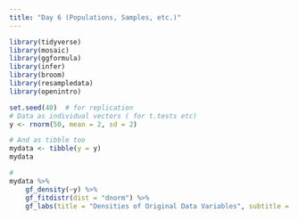 ```yaml
---
title: "Day 6 (Populations, Samples, etc.)"
---
```


```r
library(tidyverse)
library(mosaic)
library(ggformula)
library(infer)
library(broom)  
library(resampledata) 
library(openintro)
```

```r
set.seed(40)  # for replication
# Data as individual vectors ( for t.tests etc)
y <- rnorm(50, mean = 2, sd = 2)

# And as tibble too
mydata <- tibble(y = y)
mydata
```

```r
#
mydata %>%
    gf_density(~y) %>%
    gf_fitdistr(dist = "dnorm") %>%
    gf_labs(title = "Densities of Original Data Variables", subtitle = "Compared with Normal Density")
```
